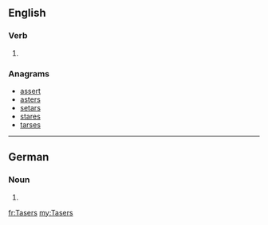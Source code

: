 ==English==

===Verb===
{{head|en}}

# {{en-third-person singular of|Taser}}

===Anagrams===
* [[assert#English|assert]]
* [[asters#English|asters]]
* [[setars#English|setars]]
* [[stares#English|stares]]
* [[tarses#English|tarses]]

----

==German==

===Noun===
{{head|de|noun form}} {{m}}

# {{genitive of|Taser|lang=de}}

[[fr:Tasers]]
[[my:Tasers]]